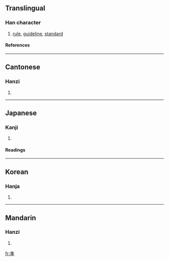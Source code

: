{{see|准|凖}}

==Translingual==
===Han character===
{{Han char|rn=85|rad=水|as=10|sn=13|four=3040<sub>1</sub>|canj=水土十 (EGJ)}}
# [[rule]], [[guideline]], [[standard]]
====References====
{{Han ref|kx=0639.240|dkj=17934|dj=1046.150|hdz=31700.050|uh=6E96|ud=28310|bh=B7C7|bd=47047}}

----
==Cantonese==
===Hanzi===
{{yue-hanzi|jyut=|y=jeun2}}
# {{defn|Cantonese}}

----
==Japanese==
===Kanji===
{{ja-kanji|grade=5|rs=水10}}
# {{defn|Japanese}} 
====Readings====
{{ja-readings|on=[[じゅん]] (jun), [[せつ]] (setsu)|kun=[[ひとしい]] (hitoshii), [[みずもり]] (mizumori), [[のり]] (nori)}}

----
==Korean==
===Hanja===
{{ko-hanja|hangeul=[[준]], [[절]]|eumhun=|rv=jun, jeol|mr=chun, chŏl|y=cwun, cel}}
# {{defn|Korean}}

----
==Mandarin==
===Hanzi===
{{cmn-hanzi|sim=准|pin=[[zhǔn]] ([[zhun3]])|wg=chun<sup>3</sup>}}
# {{defn|Mandarin}}

[[fr:準]]